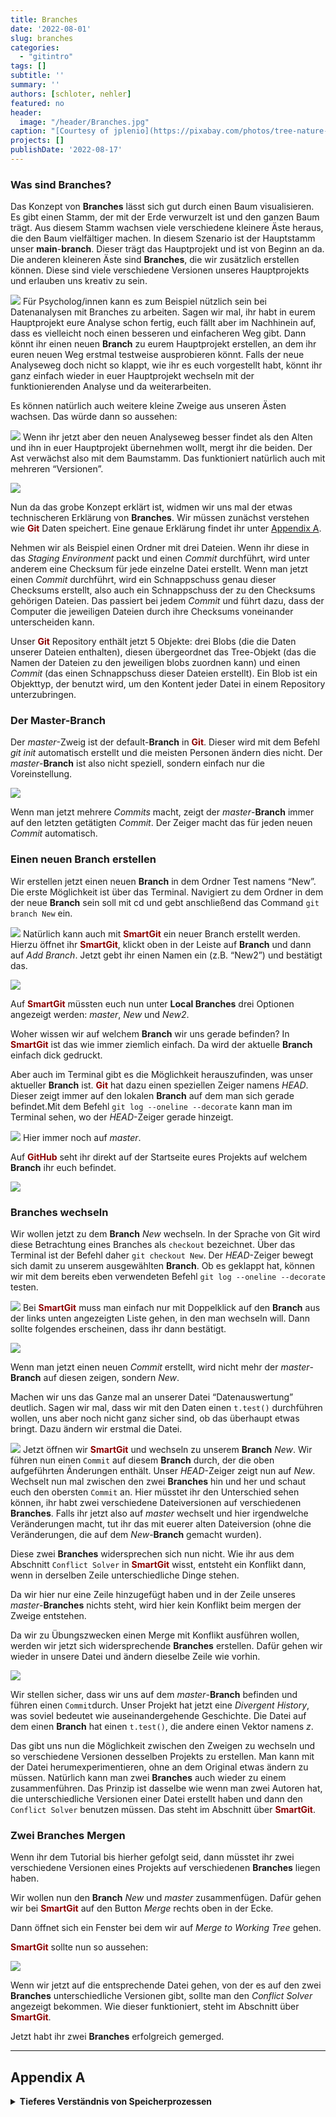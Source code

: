 ```yaml
---
title: Branches
date: '2022-08-01'
slug: branches
categories:
  - "gitintro"
tags: []
subtitle: ''
summary: ''
authors: [schloter, nehler]
featured: no
header:
  image: "/header/Branches.jpg"
caption: "[Courtesy of jplenio](https://pixabay.com/photos/tree-nature-wood-bare-tree-tribe-3097419/)"
projects: []
publishDate: '2022-08-17'
---
```



### Was sind **Branches**?

Das Konzept von **Branches** lässt sich gut durch einen Baum visualisieren. Es gibt einen Stamm, der mit der Erde verwurzelt ist und den ganzen Baum trägt. Aus diesem Stamm wachsen viele verschiedene kleinere Äste heraus, die den Baum vielfältiger machen. In diesem Szenario ist der Hauptstamm unser **main**-**branch**. Dieser trägt das Hauptprojekt und ist von Beginn an da. Die anderen kleineren Äste sind **Branches**, die wir zusätzlich erstellen können. Diese sind viele verschiedene Versionen unseres Hauptprojekts und erlauben uns kreativ zu sein. 

![](/post/branches_Concept.png)
Für Psycholog/innen kann es zum  Beispiel nützlich sein bei Datenanalysen mit Branches zu arbeiten. Sagen wir mal, ihr habt in eurem Hauptprojekt  eure Analyse schon fertig, euch fällt aber im Nachhinein auf, dass es vielleicht noch einen besseren und einfacheren Weg gibt. Dann könnt ihr einen neuen **Branch** zu eurem Hauptprojekt erstellen, an dem ihr euren neuen Weg erstmal testweise ausprobieren könnt. Falls der neue Analyseweg doch nicht so klappt, wie ihr es euch vorgestellt habt, könnt ihr ganz einfach wieder in euer Hauptprojekt wechseln mit der funktionierenden Analyse und da weiterarbeiten.  

<!-- Weiterhin wäre es noch cool, ein Anschauungsbeispiel einzuführen, bspw. Analyse soll erstmal testweise eingeführt werden und nicht gleich in der Hauptversion erscheinen. -->
Es können natürlich auch weitere kleine Zweige aus unseren Ästen wachsen. Das würde dann so aussehen: 

![](/post/branches_Concept2.png)
Wenn ihr jetzt aber den neuen Analyseweg besser findet als den Alten und ihn in euer Hauptprojekt übernehmen wollt, mergt ihr die beiden. Der Ast verwächst also mit dem Baumstamm. Das funktioniert natürlich auch mit mehreren "Versionen". 

![](/post/branches_MergeGraphic.png)

Nun da das grobe Konzept erklärt ist, widmen wir uns mal der etwas technischeren Erklärung von **Branches**. Wir müssen zunächst verstehen wie <span style="color: darkred;">**Git**</span> Daten speichert. Eine genaue Erklärung findet ihr unter [Appendix A](#AppendixA).

Nehmen wir als Beispiel einen Ordner mit drei Dateien. Wenn ihr diese in das *Staging Environment* packt und einen *Commit* durchführt, wird unter anderem eine Checksum für jede einzelne Datei erstellt. Wenn man jetzt einen *Commit* durchführt, wird ein Schnappschuss genau dieser Checksums erstellt, also auch ein Schnappschuss der zu den Checksums gehörigen Dateien. 
Das passiert bei jedem *Commit* und führt dazu, dass der Computer die jeweiligen Dateien durch ihre Checksums voneinander unterscheiden kann. 

Unser <span style="color: darkred;">**Git**</span> Repository enthält jetzt 5 Objekte: drei Blobs (die die Daten unserer Dateien enthalten), diesen übergeordnet das Tree-Objekt (das die Namen der Dateien zu den jeweiligen blobs zuordnen kann) und einen *Commit* (das einen Schnappschuss dieser Dateien erstellt). Ein Blob ist ein Objekttyp, der benutzt wird, um den Kontent jeder Datei in einem Repository unterzubringen. 

<!-- Ich würde die Branches vielleicht nicht so mit den Versionsnummern halten - außerdem ist ja ein Teilzweck acuh, dass sie zurück in den Main Branch kommen. Das sollte vielleicht auf den Schaubildern noch auftauchen-->
<!-- Blobs wird hier nicht mehr erklärt -->

### Der Master-Branch

Der *master*-Zweig ist der default-**Branch** in <span style="color: darkred;">**Git**</span>. Dieser wird mit dem Befehl *git init* automatisch erstellt und die meisten Personen ändern dies nicht. Der *master*-**Branch** ist also nicht speziell, sondern einfach nur die Voreinstellung. 

![](/post/branches_master.png)

Wenn man jetzt mehrere *Commits* macht, zeigt der *master*-**Branch** immer auf den letzten getätigten *Commit*. Der Zeiger macht das für jeden neuen *Commit* automatisch. 

### Einen neuen **Branch** erstellen

Wir erstellen jetzt einen neuen **Branch** in dem Ordner Test namens "New". 
Die erste Möglichkeit ist über das Terminal. Navigiert zu dem Ordner in dem der neue **Branch** sein soll mit cd und gebt anschließend das Command `git branch New` ein. 

![](/post/branches_New.png)
Natürlich kann auch mit <span style="color: darkred;">**SmartGit**</span> ein neuer Branch erstellt werden. Hierzu öffnet ihr <span style="color: darkred;">**SmartGit**</span>, klickt oben in der Leiste auf **Branch** und dann auf *Add Branch*. Jetzt gebt ihr einen Namen ein (z.B. "New2") und bestätigt das. 

![](/post/branches_LocalBranches.png)

Auf <span style="color: darkred;">**SmartGit**</span> müssten euch nun unter **Local Branches** drei Optionen angezeigt werden: *master*, *New* und *New2*. 

Woher wissen wir auf welchem **Branch** wir uns gerade befinden?  In <span style="color: darkred;">**SmartGit**</span> ist das wie immer ziemlich einfach. Da wird der aktuelle **Branch** einfach dick gedruckt. 

Aber auch im Terminal gibt es die Möglichkeit herauszufinden, was unser aktueller **Branch** ist.
<span style="color: darkred;">**Git**</span> hat dazu einen speziellen Zeiger namens *HEAD*. Dieser zeigt immer auf den lokalen **Branch** auf dem man sich gerade befindet.Mit dem Befehl `git log --oneline --decorate` kann man im Terminal sehen, wo der *HEAD*-Zeiger gerade hinzeigt. 

![](/post/branches_HEAD.png)
Hier immer noch auf *master*. 

Auf <span style="color: darkred;">**GitHub**</span> seht ihr direkt auf der Startseite eures Projekts auf welchem **Branch** ihr euch befindet.

![](/post/branches_GitHub.png)


### **Branches** wechseln

Wir wollen jetzt zu dem **Branch** *New* wechseln. In der Sprache von Git wird diese Betrachtung eines Branches als `checkout` bezeichnet. Über das Terminal ist der Befehl daher `git checkout New`. Der *HEAD*-Zeiger bewegt sich damit zu unserem ausgewählten **Branch**. Ob es geklappt hat, können wir mit dem bereits eben verwendeten Befehl `git log --oneline --decorate` testen. 

![](/post/branches_SwitchBranch.png)
Bei <span style="color: darkred;">**SmartGit**</span> muss man einfach nur mit Doppelklick auf den **Branch** aus der links unten angezeigten Liste gehen, in den man wechseln will. Dann sollte folgendes erscheinen, dass ihr dann bestätigt.

![](/post/branches_SmartGitSwitch.png)

Wenn man jetzt einen neuen *Commit* erstellt, wird nicht mehr der *master*-**Branch** auf diesen zeigen, sondern *New*. 
<!-- Was vielleicht auch interessant ist: die Dateien, die im Explorer angezeigt werdne, ändern sich äquivalent -->

Machen wir uns das Ganze mal an unserer Datei "Datenauswertung" deutlich. Sagen wir mal, dass wir mit den Daten einen `t.test()` durchführen wollen, uns aber noch nicht ganz sicher sind, ob das überhaupt etwas bringt. Dazu ändern wir erstmal die Datei. 

<!-- Eher nach oben schieben / vor dem Hin und her wechseln machen -->

![](/post/branches_ÄnderungDatei.png)
Jetzt öffnen wir <span style="color: darkred;">**SmartGit**</span> und wechseln zu unserem **Branch** *New*. Wir führen nun einen `Commit` auf diesem **Branch** durch, der die oben aufgeführten Änderungen enthält. Unser *HEAD*-Zeiger zeigt nun auf *New*.  Wechselt nun mal zwischen den zwei **Branches** hin und her und schaut euch den obersten `Commit` an. Hier müsstet ihr den Unterschied sehen können, ihr habt zwei verschiedene Dateiversionen auf verschiedenen **Branches**.
Falls ihr jetzt also auf *master* wechselt und hier irgendwelche Veränderungen macht, tut ihr das mit euerer alten Dateiversion (ohne die Veränderungen, die auf dem *New*-**Branch** gemacht wurden). 

Diese zwei **Branches** widersprechen sich nun nicht. Wie ihr aus dem Abschnitt `Conflict Solver` in <span style="color: darkred;">**SmartGit**</span> wisst, entsteht ein Konflikt dann, wenn in derselben Zeile unterschiedliche Dinge stehen. 

Da wir hier nur eine Zeile hinzugefügt haben und in der Zeile unseres *master*-**Branches** nichts steht, wird hier kein Konflikt beim mergen der Zweige entstehen. 

Da wir zu Übungszwecken einen Merge mit Konflikt ausführen wollen, werden wir jetzt sich widersprechende **Branches** erstellen. Dafür gehen wir wieder in unsere Datei und ändern dieselbe Zeile wie vorhin. 

![](/post/branches_ÄnderungDatei2.png)

<!-- Sind wir hier nicht noch im Master Branch? -->
Wir stellen sicher, dass wir uns auf dem *master*-**Branch** befinden und führen einen `Commit`durch. Unser Projekt hat jetzt eine *Divergent History*, was soviel bedeutet wie auseinandergehende Geschichte. 
Die Datei auf dem einen **Branch** hat einen `t.test()`, die andere einen Vektor namens *z*.  

<!-- Vielleicht erstmal ein Beispiel ausdenken, wie sich die Branches nicht widersprechen und dann einen widersprechenden machen / dabei auch jeweils einen Merge durchführen!-->

Das gibt uns nun die Möglichkeit zwischen den Zweigen zu wechseln und so verschiedene Versionen desselben Projekts zu erstellen. 
Man kann mit der Datei herumexperimentieren, ohne an dem Original etwas ändern zu müssen. 
Natürlich kann man zwei **Branches** auch wieder zu einem zusammenführen. Das Prinzip ist dasselbe wie wenn man zwei Autoren hat, die unterschiedliche Versionen einer Datei erstellt haben und dann den `Conflict Solver` benutzen müssen. Das steht im Abschnitt über <span style="color: darkred;">**SmartGit**</span>. 
 
<!-- Die vorigen Beschreibungen sind ja eher allgemeine Abschnitte, die teils in der Einleitung oder zumindest vor der ersten Erwähnung des Merges wichtig sind  -->
 
### Zwei **Branches** Mergen

Wenn ihr dem Tutorial bis hierher gefolgt seid, dann müsstet ihr zwei verschiedene Versionen eines Projekts auf verschiedenen **Branches** liegen haben. 

Wir wollen nun den **Branch** *New* und *master* zusammenfügen. Dafür gehen wir bei <span style="color: darkred;">**SmartGit**</span> auf den Button *Merge* rechts oben in der Ecke. 

Dann öffnet sich ein Fenster bei dem wir auf *Merge to Working Tree* gehen.

<span style="color: darkred;">**SmartGit**</span> sollte nun so aussehen: 

![](/post/branches_MergeState.png)

Wenn wir jetzt auf die entsprechende Datei gehen, von der es auf den zwei **Branches** unterschiedliche Versionen gibt, sollte man den *Conflict Solver* angezeigt bekommen. Wie dieser funktioniert, steht im Abschnitt über <span style="color: darkred;">**SmartGit**</span>. 

Jetzt habt ihr zwei **Branches** erfolgreich gemerged.

***

<!-- Hinweis auf den Appendix sollte irgendwo im Text sichtbar sein -->

## Appendix A

<details><summary> **Tieferes Verständnis von Speicherprozessen** </summary>

Eine Checksum oder auch Prüfsumme wird jedes Mal erstellt, wenn man eine Datei in das *Staging Environment* lädt. Diese kann zum Beispiel so aussehen: "7a3k9". Mit der Checksum soll die Integrität von Daten geprüft werden. 
Das beinhaltet die Kontrolle der Korrektheit, Vollständigkeit und Konsistenz unserer Datei. 
Der Computer kann so sicherstellen, ob die Datei einen Fehler hat oder nicht. 

Nützlich ist das zum Beispiel, wenn ihr eine Datei aus dem Internet ladet und sichergehen wollt, dass kein Fehler beim Herunterladen passiert ist. Ihr müsst einfach nur die Checksum der Datei aus dem Internet und euerer Datei auf dem Computer vergleichen. Sollten die Checksums identisch sein, ist kein Fehler aufgetreten. 

Zurück zu <span style="color: darkred;">**Git**</span>. Ihr habt gerade eure Datei in das *Staging Environment* geladen und dabei für diese Datei eine Checksum erstellt. Anschließend wird diese Version der Datei in einem <span style="color: darkred;">**Git**</span>-Repository untergebracht und die Checksum zum *Staging Environment* hinzugefügt. 
Wenn ihr jetzt den `Commit` durchführt, nimmt <span style="color: darkred;">**Git**</span> die Checksum jedes Subordners und speichert diese in einem Tree-Objekt in eurem <span style="color: darkred;">**Git**</span>-Repository. Darauf folgend wird ein `Commit`-Objekt erstellt, das diese Metadaten enthält. So kann ein Schnappschuss der Daten erstellt werden, wann immer es gebraucht wird. 

Noch ein kleiner Ausflug zum Thema Metadaten. 
Wenn ihr ein Foto von etwas macht, speichert eure Kamera oder euer Smartphone nicht nur das Foto, sondern auch die zugehörigen Metadaten. 
Dazu kann gehören: 

Wann ist das Foto entstanden?
Wo ist das Foto entstanden? 
Was für eine Kamera wurde benutzt?  
...

Metadaten sind also im Prinzip Daten, die Informationen über bestimmte Merkmale anderer Daten enthalten. 

